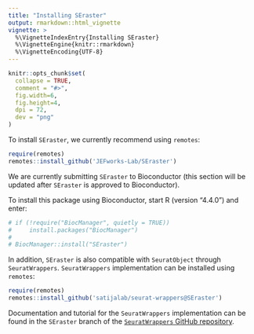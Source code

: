 ```yaml
---
title: "Installing SEraster"
output: rmarkdown::html_vignette
vignette: >
  %\VignetteIndexEntry{Installing SEraster}
  %\VignetteEngine{knitr::rmarkdown}
  %\VignetteEncoding{UTF-8}
---
```


```r
knitr::opts_chunk$set(
  collapse = TRUE,
  comment = "#>",
  fig.width=6,
  fig.height=4,
  dpi = 72,
  dev = "png"
)
```

To install `SEraster`, we currently recommend using `remotes`:

``` r
require(remotes)
remotes::install_github('JEFworks-Lab/SEraster')
```

We are currently submitting `SEraster` to Bioconductor (this section will be updated after `SEraster` is approved to Bioconductor).

To install this package using Bioconductor, start R (version "4.4.0") and enter:

```r
# if (!require("BiocManager", quietly = TRUE))
#     install.packages("BiocManager")
# 
# BiocManager::install("SEraster")
```

In addition, `SEraster` is also compatible with `SeuratObject` through `SeuratWrappers`. `SeuratWrappers` implementation can be installed using `remotes`:

``` r
require(remotes)
remotes::install_github('satijalab/seurat-wrappers@SEraster')
```

Documentation and tutorial for the `SeuratWrappers` implementation can be found in the `SEraster` branch of the [`SeuratWrappers` GitHub repository](https://github.com/satijalab/seurat-wrappers/tree/SEraster).
